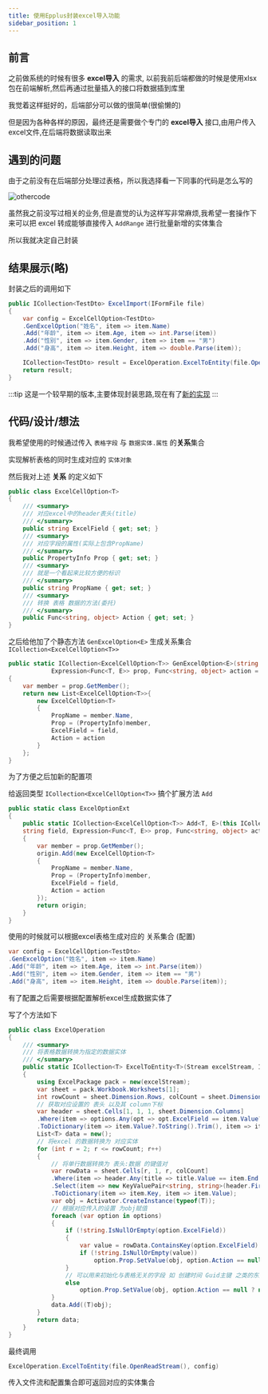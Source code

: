 ```yaml
---
title: 使用Epplus封装excel导入功能
sidebar_position: 1
---
```

## 前言

之前做系统的时候有很多 **excel导入** 的需求, 以前我前后端都做的时候是使用xlsx包在前端解析,然后再通过批量插入的接口将数据插到库里

我觉着这样挺好的，后端部分可以做的很简单(很偷懒的)

但是因为各种各样的原因，最终还是需要做个专门的 **excel导入** 接口,由用户传入excel文件,在后端将数据读取出来

## 遇到的问题

由于之前没有在后端部分处理过表格，所以我选择看一下同事的代码是怎么写的

![othercode](/img/epplus_excel/other_excel_code.png)

虽然我之前没写过相关的业务,但是直觉的认为这样写非常麻烦,我希望一套操作下来可以把 excel 转成能够直接传入 `AddRange` 进行批量新增的实体集合

所以我就决定自己封装

## 结果展示(略)

封装之后的调用如下

```csharp
public ICollection<TestDto> ExcelImport(IFormFile file)
{
    var config = ExcelCellOption<TestDto>
    .GenExcelOption("姓名", item => item.Name)
    .Add("年龄", item => item.Age, item => int.Parse(item))
    .Add("性别", item => item.Gender, item => item == "男")
    .Add("身高", item => item.Height, item => double.Parse(item));

    ICollection<TestDto> result = ExcelOperation.ExcelToEntity(file.OpenReadStream(), config);
    return result;
}
```

:::tip
这是一个较早期的版本,主要体现封装思路,现在有了[新的实现](/docs/tools/Excel/BestPractice)
:::

## 代码/设计/想法

我希望使用的时候通过传入 `表格字段` 与 `数据实体.属性` 的**关系**集合

实现解析表格的同时生成对应的 `实体对象`

然后我对上述 **关系** 的定义如下

```csharp
public class ExcelCellOption<T>
{
    /// <summary>
    /// 对应excel中的header表头(title)
    /// </summary>
    public string ExcelField { get; set; }
    /// <summary>
    /// 对应字段的属性(实际上包含PropName)
    /// </summary>
    public PropertyInfo Prop { get; set; }
    /// <summary>
    /// 就是一个看起来比较方便的标识
    /// </summary>
    public string PropName { get; set; }
    /// <summary>
    /// 转换 表格 数据的方法(委托)
    /// </summary>
    public Func<string, object> Action { get; set; }
}
```

之后给他加了个静态方法 `GenExcelOption<E>` 生成关系集合 `ICollection<ExcelCellOption<T>>`

```csharp
public static ICollection<ExcelCellOption<T>> GenExcelOption<E>(string field,
            Expression<Func<T, E>> prop, Func<string, object> action = null)
{
    var member = prop.GetMember();
    return new List<ExcelCellOption<T>>{
        new ExcelCellOption<T>
        {
            PropName = member.Name,
            Prop = (PropertyInfo)member,
            ExcelField = field,
            Action = action
        }
    };
}
```

为了方便之后加新的配置项

给返回类型 `ICollection<ExcelCellOption<T>>` 搞个扩展方法 `Add`

```csharp
public static class ExcelOptionExt
{
    public static ICollection<ExcelCellOption<T>> Add<T, E>(this ICollection<ExcelCellOption<T>> origin,
    string field, Expression<Func<T, E>> prop, Func<string, object> action = null)
    {
        var member = prop.GetMember();
        origin.Add(new ExcelCellOption<T>
        {
            PropName = member.Name,
            Prop = (PropertyInfo)member,
            ExcelField = field,
            Action = action
        });
        return origin;
    }
}
```

使用的时候就可以根据excel表格生成对应的 关系集合 (配置)

```csharp
var config = ExcelCellOption<TestDto>
.GenExcelOption("姓名", item => item.Name)
.Add("年龄", item => item.Age, item => int.Parse(item))
.Add("性别", item => item.Gender, item => item == "男")
.Add("身高", item => item.Height, item => double.Parse(item));
```

有了配置之后需要根据配置解析excel生成数据实体了

写了个方法如下

```csharp
public class ExcelOperation
{
    /// <summary>
    /// 将表格数据转换为指定的数据实体
    /// </summary>
    public static ICollection<T> ExcelToEntity<T>(Stream excelStream, ICollection<ExcelCellOption<T>> options)
    {
        using ExcelPackage pack = new(excelStream);
        var sheet = pack.Workbook.Worksheets[1];
        int rowCount = sheet.Dimension.Rows, colCount = sheet.Dimension.Columns;
        // 获取对应设置的 表头 以及其 column下标
        var header = sheet.Cells[1, 1, 1, sheet.Dimension.Columns]
        .Where(item => options.Any(opt => opt.ExcelField == item.Value?.ToString().Trim()))
        .ToDictionary(item => item.Value?.ToString().Trim(), item => item.End.Column);
        List<T> data = new();
        // 将excel 的数据转换为 对应实体
        for (int r = 2; r <= rowCount; r++)
        {
            // 将单行数据转换为 表头:数据 的键值对
            var rowData = sheet.Cells[r, 1, r, colCount]
            .Where(item => header.Any(title => title.Value == item.End.Column))
            .Select(item => new KeyValuePair<string, string>(header.First(title => title.Value == item.End.Column).Key, item.Value?.ToString().Trim()))
            .ToDictionary(item => item.Key, item => item.Value);
            var obj = Activator.CreateInstance(typeof(T));
            // 根据对应传入的设置 为obj赋值
            foreach (var option in options)
            {
                if (!string.IsNullOrEmpty(option.ExcelField))
                {
                    var value = rowData.ContainsKey(option.ExcelField) ? rowData[option.ExcelField] : string.Empty;
                    if (!string.IsNullOrEmpty(value))
                        option.Prop.SetValue(obj, option.Action == null ? value : option.Action(value));
                }
                // 可以用来初始化与表格无关的字段 如 创建时间 Guid主键 之类的东西
                else
                    option.Prop.SetValue(obj, option.Action == null ? null : option.Action(string.Empty));
            }
            data.Add((T)obj);
        }
        return data;
    }
}
```

最终调用

```csharp
ExcelOperation.ExcelToEntity(file.OpenReadStream(), config)
```

传入文件流和配置集合即可返回对应的实体集合

